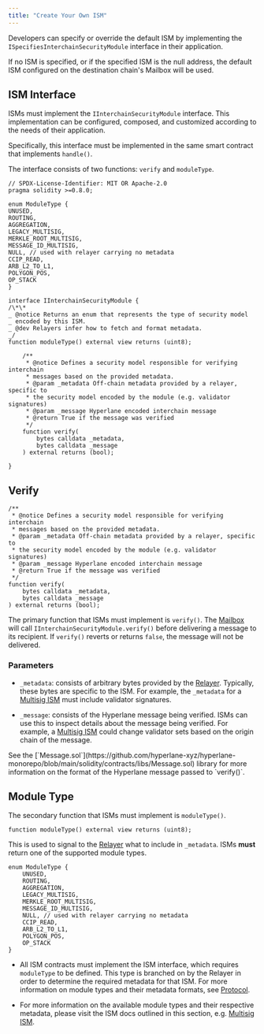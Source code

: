 ```yaml
---
title: "Create Your Own ISM"
---
```


Developers can specify or override the default ISM by implementing the `ISpecifiesInterchainSecurityModule` interface in their application.

<Note>
  If no ISM is specified, or if the specified ISM is the null address, the
  default ISM configured on the destination chain's Mailbox will be used.
</Note>

## ISM Interface

ISMs must implement the `IInterchainSecurityModule` interface. This implementation can be configured, composed, and customized according to the needs of their application.

Specifically, this interface must be implemented in the same smart contract that implements `handle()`.

The interface consists of two functions: `verify` and `moduleType`.

<Accordion title="IInterchainSecurityModule Interface">

```solidity Solidity
// SPDX-License-Identifier: MIT OR Apache-2.0
pragma solidity >=0.8.0;

enum ModuleType {
UNUSED,
ROUTING,
AGGREGATION,
LEGACY_MULTISIG,
MERKLE_ROOT_MULTISIG,
MESSAGE_ID_MULTISIG,
NULL, // used with relayer carrying no metadata
CCIP_READ,
ARB_L2_TO_L1,
POLYGON_POS,
OP_STACK
}

interface IInterchainSecurityModule {
/\*\*
_ @notice Returns an enum that represents the type of security model
_ encoded by this ISM.
_ @dev Relayers infer how to fetch and format metadata.
_/
function moduleType() external view returns (uint8);

    /**
     * @notice Defines a security model responsible for verifying interchain
     * messages based on the provided metadata.
     * @param _metadata Off-chain metadata provided by a relayer, specific to
     * the security model encoded by the module (e.g. validator signatures)
     * @param _message Hyperlane encoded interchain message
     * @return True if the message was verified
     */
    function verify(
        bytes calldata _metadata,
        bytes calldata _message
    ) external returns (bool);

}

```

</Accordion>

## Verify

```solidity
/**
 * @notice Defines a security model responsible for verifying interchain
 * messages based on the provided metadata.
 * @param _metadata Off-chain metadata provided by a relayer, specific to
 * the security model encoded by the module (e.g. validator signatures)
 * @param _message Hyperlane encoded interchain message
 * @return True if the message was verified
 */
function verify(
    bytes calldata _metadata,
    bytes calldata _message
) external returns (bool);
```

The primary function that ISMs must implement is `verify()`. The [Mailbox](/docs/protocol/core/mailbox) will call `IInterchainSecurityModule.verify()` before delivering a message to its recipient. If `verify()` reverts or returns `false`, the message will not be delivered.

### Parameters

- `_metadata`: consists of arbitrary bytes provided by the [Relayer](/docs/protocol/agents/relayer). Typically, these bytes are specific to the ISM. For example, the `_metadata` for a [Multisig ISM](/docs/protocol/ISM/standard-ISMs/multisig-ISM) must include validator signatures.

- `_message`: consists of the Hyperlane message being verified. ISMs can use this to inspect details about the message being verified. For example, a [Multisig ISM](/docs/protocol/ISM/standard-ISMs/multisig-ISM) could change validator sets based on the origin chain of the message.

<Warning>
  See the
  [`Message.sol`](https://github.com/hyperlane-xyz/hyperlane-monorepo/blob/main/solidity/contracts/libs/Message.sol)
  library for more information on the format of the Hyperlane message passed to
  `verify()`.
</Warning>

## Module Type

The secondary function that ISMs must implement is `moduleType()`.

```solidity
function moduleType() external view returns (uint8);
```

This is used to signal to the [Relayer](/docs/protocol/agents/relayer) what to include in `_metadata`. ISMs **must** return one of the supported module types.

```solidity
enum ModuleType {
    UNUSED,
    ROUTING,
    AGGREGATION,
    LEGACY_MULTISIG,
    MERKLE_ROOT_MULTISIG,
    MESSAGE_ID_MULTISIG,
    NULL, // used with relayer carrying no metadata
    CCIP_READ,
    ARB_L2_TO_L1,
    POLYGON_POS,
    OP_STACK
}
```

<Note>

- All ISM contracts must implement the ISM interface, which requires `moduleType` to be defined. This type is branched on by the Relayer in order to determine the required metadata for that ISM. For more information on module types and their metadata formats, see [Protocol](/docs/protocol/ISM/modular-security#core-concepts).

- For more information on the available module types and their respective metadata, please visit the ISM docs outlined in this section, e.g. [Multisig ISM](/docs/protocol/ISM/standard-ISMs/multisig-ISM).

</Note>
